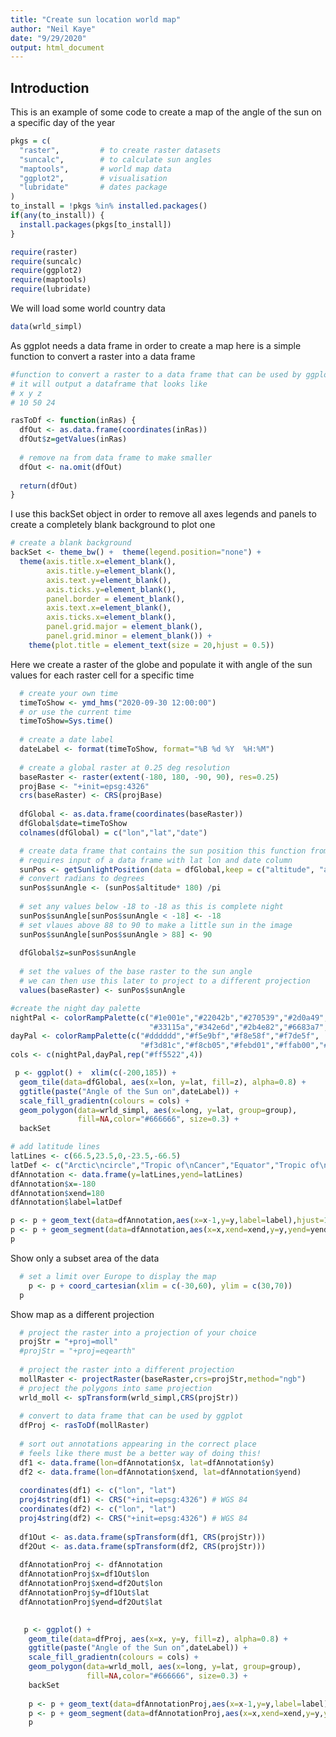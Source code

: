 ```yaml
---
title: "Create sun location world map"
author: "Neil Kaye"
date: "9/29/2020"
output: html_document
---
```


## Introduction
This is an example of some code to create a map of the angle of the sun on a specific day of the year

```r

pkgs = c(
  "raster",         # to create raster datasets
  "suncalc",        # to calculate sun angles
  "maptools",       # world map data
  "ggplot2",        # visualisation
  "lubridate"       # dates package
)
to_install = !pkgs %in% installed.packages()
if(any(to_install)) {
  install.packages(pkgs[to_install])
}

require(raster)
require(suncalc)
require(ggplot2)
require(maptools)
require(lubridate)

```
We will load some world country data
```r
data(wrld_simpl)
```
As ggplot needs a data frame in order to create a map here is a simple function to convert 
a raster into a data frame
```r

#function to convert a raster to a data frame that can be used by ggplot
# it will output a dataframe that looks like
# x y z
# 10 50 24

rasToDf <- function(inRas) {
  dfOut <- as.data.frame(coordinates(inRas))
  dfOut$z=getValues(inRas)
  
  # remove na from data frame to make smaller
  dfOut <- na.omit(dfOut)
  
  return(dfOut)
}

```
I use this backSet object in order to remove all axes legends and panels to create a completely
blank background to plot one
```r

# create a blank background
backSet <- theme_bw() +  theme(legend.position="none") +
  theme(axis.title.x=element_blank(),
        axis.title.y=element_blank(),
        axis.text.y=element_blank(),
        axis.ticks.y=element_blank(),
        panel.border = element_blank(),
        axis.text.x=element_blank(),
        axis.ticks.x=element_blank(), 
        panel.grid.major = element_blank(),
        panel.grid.minor = element_blank()) + 
    theme(plot.title = element_text(size = 20,hjust = 0.5))

```
Here we create a raster of the globe and populate it with angle of the sun values
for each raster cell for a specific time

```r

  # create your own time
  timeToShow <- ymd_hms("2020-09-30 12:00:00")
  # or use the current time
  timeToShow=Sys.time()
  
  # create a date label
  dateLabel <- format(timeToShow, format="%B %d %Y  %H:%M")
  
  # create a global raster at 0.25 deg resolution
  baseRaster <- raster(extent(-180, 180, -90, 90), res=0.25)
  projBase <- "+init=epsg:4326"
  crs(baseRaster) <- CRS(projBase) 
  
  dfGlobal <- as.data.frame(coordinates(baseRaster))
  dfGlobal$date=timeToShow
  colnames(dfGlobal) = c("lon","lat","date")

  # create data frame that contains the sun position this function from the suncalc package
  # requires input of a data frame with lat lon and date column
  sunPos <- getSunlightPosition(data = dfGlobal,keep = c("altitude", "azimuth"))
  # convert radians to degrees
  sunPos$sunAngle <- (sunPos$altitude* 180) /pi
  
  # set any values below -18 to -18 as this is complete night
  sunPos$sunAngle[sunPos$sunAngle < -18] <- -18
  # set vlaues above 88 to 90 to make a little sun in the image
  sunPos$sunAngle[sunPos$sunAngle > 88] <- 90
  
  dfGlobal$z=sunPos$sunAngle
  
  # set the values of the base raster to the sun angle
  # we can then use this later to project to a different projection
  values(baseRaster) <- sunPos$sunAngle

  ```
    
  ```r

  #create the night day palette
  nightPal <- colorRampPalette(c("#1e001e","#22042b","#270539","#2d0a49",
                                 "#33115a","#342e6d","#2b4e82","#6683a7","#c1c9d6","#dddddd"))(36)
  dayPal <- colorRampPalette(c("#dddddd","#f5e9bf","#f8e58f","#f7de5f",
                               "#f3d81c","#f8cb05","#febd01","#ffab00","#ff9300"))(175)
  cols <- c(nightPal,dayPal,rep("#ff5522",4))

   p <- ggplot() +  xlim(c(-200,185)) +
    geom_tile(data=dfGlobal, aes(x=lon, y=lat, fill=z), alpha=0.8) +
    ggtitle(paste("Angle of the Sun on",dateLabel)) +
    scale_fill_gradientn(colours = cols) +
    geom_polygon(data=wrld_simpl, aes(x=long, y=lat, group=group), 
                 fill=NA,color="#666666", size=0.3) +
    backSet
  
  # add latitude lines  
  latLines <- c(66.5,23.5,0,-23.5,-66.5)
  latDef <- c("Arctic\ncircle","Tropic of\nCancer","Equator","Tropic of\nCapricorn","Antarctic\nCircle")
  dfAnnotation <- data.frame(y=latLines,yend=latLines)
  dfAnnotation$x=-180
  dfAnnotation$xend=180
  dfAnnotation$label=latDef
  
  p <- p + geom_text(data=dfAnnotation,aes(x=x-1,y=y,label=label),hjust=1)
  p <- p + geom_segment(data=dfAnnotation,aes(x=x,xend=xend,y=y,yend=yend),color="#66666666",linetype=2)
  p
  
```

Show only a subset area of the data
```r

  # set a limit over Europe to display the map
	p <- p + coord_cartesian(xlim = c(-30,60), ylim = c(30,70)) 
  p
```

Show map as a different projection
```r
  
  # project the raster into a projection of your choice
  projStr = "+proj=moll"
  #projStr = "+proj=eqearth"
  
  # project the raster into a different projection
  mollRaster <- projectRaster(baseRaster,crs=projStr,method="ngb")
  # project the polygons into same projection
  wrld_moll <- spTransform(wrld_simpl,CRS(projStr))
  
  # convert to data frame that can be used by ggplot
  dfProj <- rasToDf(mollRaster)
  
  # sort out annotations appearing in the correct place
  # feels like there must be a better way of doing this!
  df1 <- data.frame(lon=dfAnnotation$x, lat=dfAnnotation$y)
  df2 <- data.frame(lon=dfAnnotation$xend, lat=dfAnnotation$yend)
  
  coordinates(df1) <- c("lon", "lat")
  proj4string(df1) <- CRS("+init=epsg:4326") # WGS 84
  coordinates(df2) <- c("lon", "lat")
  proj4string(df2) <- CRS("+init=epsg:4326") # WGS 84
  
  df1Out <- as.data.frame(spTransform(df1, CRS(projStr)))
  df2Out <- as.data.frame(spTransform(df2, CRS(projStr)))
  
  dfAnnotationProj <- dfAnnotation
  dfAnnotationProj$x=df1Out$lon
  dfAnnotationProj$xend=df2Out$lon
  dfAnnotationProj$y=df1Out$lat
  dfAnnotationProj$yend=df2Out$lat
  

   p <- ggplot() +
    geom_tile(data=dfProj, aes(x=x, y=y, fill=z), alpha=0.8) +
    ggtitle(paste("Angle of the Sun on",dateLabel)) +
    scale_fill_gradientn(colours = cols) +
    geom_polygon(data=wrld_moll, aes(x=long, y=lat, group=group), 
                 fill=NA,color="#666666", size=0.3) +
    backSet
  
    p <- p + geom_text(data=dfAnnotationProj,aes(x=x-1,y=y,label=label),hjust=1)
    p <- p + geom_segment(data=dfAnnotationProj,aes(x=x,xend=xend,y=y,yend=yend),color="#66666666",linetype=2)
    p
  

```


